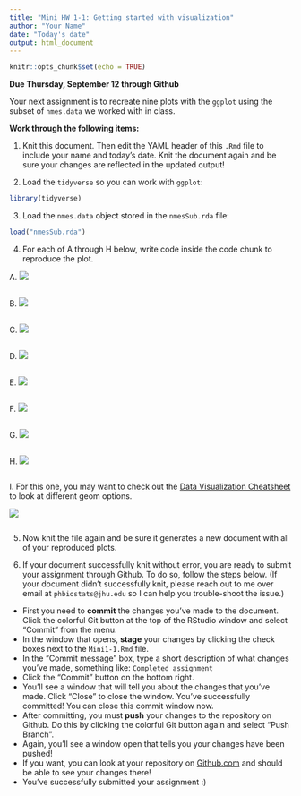 ```yaml
---
title: "Mini HW 1-1: Getting started with visualization"
author: "Your Name"
date: "Today's date"
output: html_document
---
```


```r
knitr::opts_chunk$set(echo = TRUE)
```

**Due Thursday, September 12 through Github**

Your next assignment is to recreate nine plots with the `ggplot` using the subset of `nmes.data` we worked with in class.

**Work through the following items:**

(1) Knit this document.  Then edit the YAML header of this `.Rmd` file to include your name and today's date.  Knit the document again and be sure your changes are reflected in the updated output!

(2) Load the `tidyverse` so you can work with `ggplot`:
```r
library(tidyverse)
```

(3) Load the `nmes.data` object stored in the `nmesSub.rda` file:
```r
load("nmesSub.rda")
```

(4) For each of A through H below, write code inside the code chunk to reproduce the plot.

A. ![](PlotA.png) 
```r

```

B. ![](PlotB.png) 
```r

```

C. ![](PlotC.png) 
```r

```

D. ![](PlotD.png) 
```r

```

E. ![](PlotE.png) 
```r

```

F. ![](PlotF.png) 
```r

```


G. ![](PlotG.png) 
```r

```

H. ![](PlotH.png) 
```r

```

I. For this one, you may want to check out the [Data Visualization Cheatsheet](https://rstudio.github.io/cheatsheets/data-visualization.pdf){target="_blank"} to look at different geom options.

![](PlotI.png) 
```r

```

5. Now knit the file again and be sure it generates a new document with all of your reproduced plots.

6. If your document successfully knit without error, you are ready to submit your assignment through Github.  To do so, follow the steps below.  (If your document didn't successfully knit, please reach out to me over email at `phbiostats@jhu.edu` so I can help you trouble-shoot the issue.)

* First you need to **commit** the changes you've made to the document.  Click the colorful Git button at the top of the RStudio window and select "Commit" from the menu.
* In the window that opens, **stage** your changes by clicking the check boxes next to the `Mini1-1.Rmd` file.
* In the "Commit message" box, type a short description of what changes you've made, something like: `Completed assignment`
* Click the "Commit" button on the bottom right.
* You'll see a window that will tell you about the changes that you've made.  Click "Close" to close the window.  You've successfully committed! You can close this commit window now.
* After committing, you must **push** your changes to the repository on Github.  Do this by clicking the colorful Git button again and select "Push Branch".  
* Again, you'll see a window open that tells you your changes have been pushed!
* If you want, you can look at your repository on [Github.com](https://github.com/) and should be able to see your changes there!  
* You've successfully submitted your assignment :)


